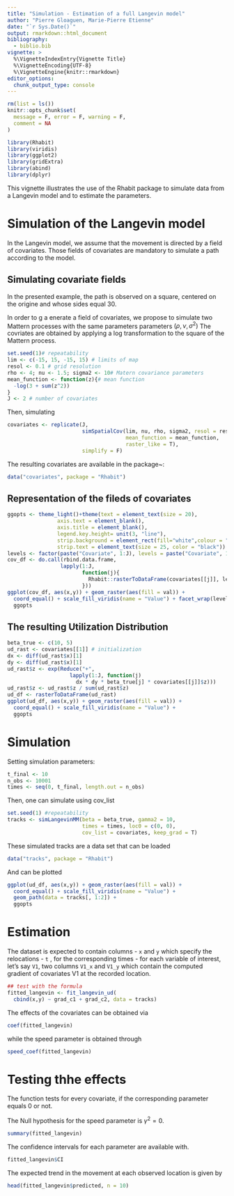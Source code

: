 ```yaml
---
title: "Simulation - Estimation of a full Langevin model"
author: "Pierre Gloaguen, Marie-Pierre Etienne"
date: "`r Sys.Date()`"
output: rmarkdown::html_document
bibliography: 
  - biblio.bib
vignette: >
  %\VignetteIndexEntry{Vignette Title}
  %\VignetteEncoding{UTF-8}
  %\VignetteEngine{knitr::rmarkdown}
editor_options: 
  chunk_output_type: console
---
```


```r
rm(list = ls())
knitr::opts_chunk$set(
  message = F, error = F, warning = F,
  comment = NA
)
```

```r
library(Rhabit)
library(viridis)
library(ggplot2)
library(gridExtra)
library(abind)
library(dplyr)
```


This vignette illustrates the use of the Rhabit package to simulate data from a Langevin model and to estimate the parameters.


# Simulation of the Langevin model

In the Langevin model, we assume that the movement is directed by a field of covariates. Those fields of covariates are mandatory to simulate a path according to the model.



## Simulating covariate fields

In the presented example, the path is observed on a square, centered on the origine and whose sides equal 30. 

In order to g a enerate a field of covariates, we propose to simulate two Mattern processes with the same parameters parameters $(\rho, \nu, \sigma^2)$  The covriates are obtained by applying a log transformation to the square of the Mattern process. 


```r
set.seed(1)# repeatability
lim <- c(-15, 15, -15, 15) # limits of map
resol <- 0.1 # grid resolution
rho <- 4; nu <- 1.5; sigma2 <- 10# Matern covariance parameters
mean_function <- function(z){# mean function
  -log(3 + sum(z^2))
}
J <- 2 # number of covariates
```

Then, simulating

```r
covariates <- replicate(J, 
                        simSpatialCov(lim, nu, rho, sigma2, resol = resol,
                                      mean_function = mean_function,
                                      raster_like = T),
                        simplify = F)
```



The resulting covariates are available in the package~:

```r
data("covariates", package = "Rhabit")
```

## Representation of the fileds of covariates 


```r
ggopts <- theme_light()+theme(text = element_text(size = 20),
                axis.text = element_blank(),
                axis.title = element_blank(),
                legend.key.height= unit(3, "line"),
                strip.background = element_rect(fill="white",colour = "grey") ,
                strip.text = element_text(size = 25, color = "black"))
levels <- factor(paste("Covariate", 1:J), levels = paste("Covariate", 1:J))
cov_df <- do.call(rbind.data.frame,
                 lapply(1:J,
                        function(j){
                          Rhabit::rasterToDataFrame(covariates[[j]], levels[j])
                        }))
ggplot(cov_df, aes(x,y)) + geom_raster(aes(fill = val)) +
  coord_equal() + scale_fill_viridis(name = "Value") + facet_wrap(level~.) +
  ggopts
```


## The resulting Utilization Distribution 

<!-- As detailed in the paper [@mgeb19] -->

\begin{equation}
	\rmd\X_t = \dfrac{\gamma^2}{2} \nabla \log \ud(\X_t) \rmd t + \gamma \rmd \bm{W}_t,\quad \X_0 =\bm{x}_0.
\end{equation}
```r
beta_true <- c(10, 5)
ud_rast <- covariates[[1]] # initialization
dx <- diff(ud_rast$x)[1]
dy <- diff(ud_rast$x)[1]
ud_rast$z <- exp(Reduce("+",
                    lapply(1:J, function(j)
                      dx * dy * beta_true[j] * covariates[[j]]$z)))
ud_rast$z <- ud_rast$z / sum(ud_rast$z)
ud_df <- rasterToDataFrame(ud_rast)
ggplot(ud_df, aes(x,y)) + geom_raster(aes(fill = val)) +
  coord_equal() + scale_fill_viridis(name = "Value") +
  ggopts
```


# Simulation

Setting simulation parameters:

```r
t_final <- 10
n_obs <- 10001
times <- seq(0, t_final, length.out = n_obs)
```

Then, one can simulate using cov_list

```r
set.seed(1) #repeatability
tracks <- simLangevinMM(beta = beta_true, gamma2 = 10,
                        times = times, loc0 = c(0, 0),
                        cov_list = covariates, keep_grad = T)
```

These simulated tracks are a data set that can be loaded

```r
data("tracks", package = "Rhabit")
```

And can be plotted

```r
ggplot(ud_df, aes(x,y)) + geom_raster(aes(fill = val)) +
  coord_equal() + scale_fill_viridis(name = "Value") +
  geom_path(data = tracks[, 1:2]) +
  ggopts
```

# Estimation

The dataset is expected to contain columns
-  `x` and `y` which specify the relocations
- `t` , for the corresponding times
- for each variable of interest, let's say  `V1`, two columns `V1_x` and `V1_y` which contain the computed gradient of covariates V1 at the recorded location.


```r
## test with the formula
fitted_langevin <- fit_langevin_ud(
  cbind(x,y) ~ grad_c1 + grad_c2, data = tracks)
```

The effects of the covariates  can be obtained via 

```r
coef(fitted_langevin)
```


while the speed parameter is obtained through
```r
speed_coef(fitted_langevin)
```

# Testing thhe effects 

The function \code{summary} tests for every covariate, if the corresponding parameter equals 0 or not.

The Null hypothesis for the speed parameter is $\gamma^2 =0$.

```r
summary(fitted_langevin)
```


The confidence intervals for each parameter are available with.
```r
fitted_langevin$CI
```


The expected trend in the movement at each observed location is given by 

```r
head(fitted_langevin$predicted, n = 10)
```

